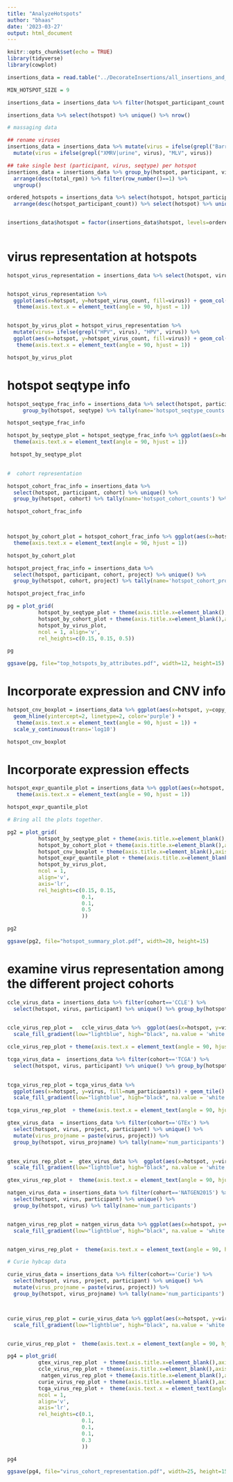 ```yaml
---
title: "AnalyzeHotspots"
author: "bhaas"
date: '2023-03-27'
output: html_document
---
```


```r
knitr::opts_chunk$set(echo = TRUE)
library(tidyverse)
library(cowplot)

```



```r


insertions_data = read.table("../DecorateInsertions/all_insertions_and_virus_content_merged.FILTERED.Decorated.tsv", header=T, sep="\t", stringsAsFactors = F)


```


```r

MIN_HOTSPOT_SIZE = 9

insertions_data = insertions_data %>% filter(hotspot_participant_count >= MIN_HOTSPOT_SIZE)

```


```r

insertions_data %>% select(hotspot) %>% unique() %>% nrow()

```


```r

# massaging data

## rename viruses
insertions_data = insertions_data %>% mutate(virus = ifelse(grepl("Barr", virus), "EBV", virus)) %>%
  mutate(virus = ifelse(grepl("XMRV|urine", virus), "MLV", virus))

## take single best (participant, virus, seqtype) per hotspot
insertions_data = insertions_data %>% group_by(hotspot, participant, virus, seqtype) %>% 
  arrange(desc(total_rpm)) %>% filter(row_number()==1) %>% 
  ungroup()


```




```r

ordered_hotspots = insertions_data %>% select(hotspot, hotspot_participant_count) %>% unique() %>%   
  arrange(desc(hotspot_participant_count)) %>% select(hotspot) %>% unique() %>% pull(hotspot)


insertions_data$hotspot = factor(insertions_data$hotspot, levels=ordered_hotspots)
  
```



# virus representation at hotspots


```r


hotspot_virus_representation = insertions_data %>% select(hotspot, virus, participant) %>% unique() %>% group_by(hotspot, virus) %>% tally(name='hotspot_virus_count')


hotspot_virus_representation %>% 
  ggplot(aes(x=hotspot, y=hotspot_virus_count, fill=virus)) + geom_col() +
   theme(axis.text.x = element_text(angle = 90, hjust = 1))


hotspot_by_virus_plot = hotspot_virus_representation %>% 
  mutate(virus= ifelse(grepl("HPV", virus), "HPV", virus)) %>%
  ggplot(aes(x=hotspot, y=hotspot_virus_count, fill=virus)) + geom_col() +
   theme(axis.text.x = element_text(angle = 90, hjust = 1))

hotspot_by_virus_plot

```

# hotspot seqtype info

```r

hotspot_seqtype_frac_info = insertions_data %>% select(hotspot, participant, seqtype) %>% unique() %>%
     group_by(hotspot, seqtype) %>% tally(name='hotspot_seqtype_counts') %>% mutate(hotspot_seqtype_frac=prop.table(hotspot_seqtype_counts)) 

hotspot_seqtype_frac_info
```







```r


hotspot_by_seqtype_plot = hotspot_seqtype_frac_info %>% ggplot(aes(x=hotspot, y=hotspot_seqtype_frac, fill=seqtype)) + geom_col() +
  theme(axis.text.x = element_text(angle = 90, hjust = 1))

 hotspot_by_seqtype_plot 
  
```
  
  
```r
#  cohort representation

hotspot_cohort_frac_info = insertions_data %>% 
  select(hotspot, participant, cohort) %>% unique() %>%
  group_by(hotspot, cohort) %>% tally(name='hotspot_cohort_counts') %>% mutate(hotspot_cohort_frac=prop.table(hotspot_cohort_counts)) 

hotspot_cohort_frac_info

  
```







```r

hotspot_by_cohort_plot = hotspot_cohort_frac_info %>% ggplot(aes(x=hotspot, y=hotspot_cohort_frac, fill=cohort)) + geom_col() +
  theme(axis.text.x = element_text(angle = 90, hjust = 1))

hotspot_by_cohort_plot

```


```r

hotspot_project_frac_info = insertions_data %>% 
  select(hotspot, participant, cohort, project) %>% unique() %>%
  group_by(hotspot, cohort, project) %>% tally(name='hotspot_cohort_project_counts') %>% mutate(hotspot_cohort_project_frac=prop.table(hotspot_cohort_project_counts)) 

hotspot_project_frac_info


```



```r


pg = plot_grid(
          hotspot_by_seqtype_plot + theme(axis.title.x=element_blank(),axis.text.x=element_blank(), axis.ticks.x=element_blank()), 
          hotspot_by_cohort_plot + theme(axis.title.x=element_blank(),axis.text.x=element_blank(), axis.ticks.x=element_blank()), 
          hotspot_by_virus_plot, 
          ncol = 1, align='v',
          rel_heights=c(0.15, 0.15, 0.5))

pg
```

```r

ggsave(pg, file="top_hotspots_by_attributes.pdf", width=12, height=15)

```

#######################################
# Incorporate expression and CNV info
#######################################


```r

hotspot_cnv_boxplot = insertions_data %>% ggplot(aes(x=hotspot, y=copy_number)) + geom_boxplot() +
  geom_hline(yintercept=2, linetype=2, color='purple') +
   theme(axis.text.x = element_text(angle = 90, hjust = 1)) +
  scale_y_continuous(trans='log10')

hotspot_cnv_boxplot 

```

# Incorporate expression effects


```r

hotspot_expr_quantile_plot = insertions_data %>% ggplot(aes(x=hotspot, y=expr_quantile)) + geom_boxplot() +
   theme(axis.text.x = element_text(angle = 90, hjust = 1))

hotspot_expr_quantile_plot
```



```r
# Bring all the plots together.

pg2 = plot_grid(
          hotspot_by_seqtype_plot + theme(axis.title.x=element_blank(),axis.text.x=element_blank(), axis.ticks.x=element_blank()), 
          hotspot_by_cohort_plot + theme(axis.title.x=element_blank(),axis.text.x=element_blank(), axis.ticks.x=element_blank()), 
          hotspot_cnv_boxplot + theme(axis.title.x=element_blank(),axis.text.x=element_blank(), axis.ticks.x=element_blank()),
          hotspot_expr_quantile_plot + theme(axis.title.x=element_blank(),axis.text.x=element_blank(), axis.ticks.x=element_blank()),
          hotspot_by_virus_plot, 
          ncol = 1, 
          align='v',
          axis='lr',
          rel_heights=c(0.15, 0.15, 
                        0.1,
                        0.1, 
                        0.5
                        ))

pg2
```

```r

ggsave(pg2, file="hotspot_summary_plot.pdf", width=20, height=15)


```



# examine virus representation among the different project cohorts


```r


ccle_virus_data = insertions_data %>% filter(cohort=='CCLE') %>%
  select(hotspot, virus, participant) %>% unique() %>% group_by(hotspot, virus) %>% tally(name='num_participants')
  

ccle_virus_rep_plot =   ccle_virus_data %>%  ggplot(aes(x=hotspot, y=virus, fill=num_participants)) + geom_tile() + ggtitle("CCLE")  +
  scale_fill_gradient(low="lightblue", high="black", na.value = 'white') 

ccle_virus_rep_plot + theme(axis.text.x = element_text(angle = 90, hjust = 1))
```

```r

tcga_virus_data =  insertions_data %>% filter(cohort=='TCGA') %>%
  select(hotspot, virus, participant) %>% unique() %>% group_by(hotspot, virus) %>% tally(name='num_participants')
  

tcga_virus_rep_plot = tcga_virus_data %>% 
  ggplot(aes(x=hotspot, y=virus, fill=num_participants)) + geom_tile() + ggtitle("TCGA")  +
  scale_fill_gradient(low="lightblue", high="black", na.value = 'white') 

tcga_virus_rep_plot  + theme(axis.text.x = element_text(angle = 90, hjust = 1))


```





```r

gtex_virus_data  = insertions_data %>% filter(cohort=='GTEx') %>%
  select(hotspot, virus, project, participant) %>% unique() %>% 
  mutate(virus_projname = paste(virus, project)) %>%
  group_by(hotspot, virus_projname) %>% tally(name='num_participants')
  

gtex_virus_rep_plot =  gtex_virus_data %>%  ggplot(aes(x=hotspot, y=virus_projname, fill=num_participants)) + geom_tile() + ggtitle("GTEx")  +
  scale_fill_gradient(low="lightblue", high="black", na.value = 'white') 

gtex_virus_rep_plot +  theme(axis.text.x = element_text(angle = 90, hjust = 1))

```


```r

natgen_virus_data = insertions_data %>% filter(cohort=='NATGEN2015') %>%
  select(hotspot, virus, participant) %>% unique() %>% 
  group_by(hotspot, virus) %>% tally(name='num_participants')


natgen_virus_rep_plot = natgen_virus_data %>% ggplot(aes(x=hotspot, y=virus, fill=num_participants)) + geom_tile() + ggtitle("NATGEN2015")  +
  scale_fill_gradient(low="lightblue", high="black", na.value = 'white') 


natgen_virus_rep_plot +  theme(axis.text.x = element_text(angle = 90, hjust = 1))

```



```r

# Curie hybcap data 

curie_virus_data = insertions_data %>% filter(cohort=='Curie') %>%
  select(hotspot, virus, project, participant) %>% unique() %>% 
  mutate(virus_projname = paste(virus, project)) %>%
  group_by(hotspot, virus_projname) %>% tally(name='num_participants')



curie_virus_rep_plot = curie_virus_data %>% ggplot(aes(x=hotspot, y=virus, fill=num_participants)) + geom_tile() + ggtitle("Curie")  +
  scale_fill_gradient(low="lightblue", high="black", na.value = 'white') 


curie_virus_rep_plot +  theme(axis.text.x = element_text(angle = 90, hjust = 1))

```




```r

pg4 = plot_grid(
          gtex_virus_rep_plot  + theme(axis.title.x=element_blank(),axis.text.x=element_blank(), axis.ticks.x=element_blank()), 
          ccle_virus_rep_plot + theme(axis.title.x=element_blank(),axis.text.x=element_blank(), axis.ticks.x=element_blank()),
           natgen_virus_rep_plot + theme(axis.title.x=element_blank(),axis.text.x=element_blank(), axis.ticks.x=element_blank()),
          curie_virus_rep_plot + theme(axis.title.x=element_blank(),axis.text.x=element_blank(), axis.ticks.x=element_blank()),
          tcga_virus_rep_plot +  theme(axis.text.x = element_text(angle = 90, hjust = 1)),
          ncol = 1, 
          align='v',
          axis='lr',
          rel_heights=c(0.1,
                        0.1,
                        0.1, 
                        0.1,
                        0.3
                        ))

pg4

```



```r

ggsave(pg4, file="virus_cohort_representation.pdf", width=25, height=15)


```



